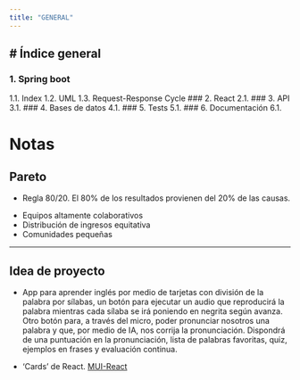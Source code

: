 ```yaml
---
title: "GENERAL"
---
```


# Índice general
---

### 1. Spring boot
   1.1. Index
   1.2. UML
   1.3. Request-Response Cycle
### 2. React
   2.1.
### 3. API
   3.1.
### 4. Bases de datos
   4.1.
### 5. Tests
   5.1.
### 6. Documentación
   6.1.

# Notas

## Pareto 
- Regla 80/20. El 80% de los resultados provienen del 20% de las causas.

::: {.callout-note title="Antipareto"}
- Equipos altamente colaborativos 
- Distribución de ingresos equitativa 
- Comunidades pequeñas
:::
---
## Idea de proyecto
- App para aprender inglés por medio de tarjetas con división de la palabra por sílabas, un botón para ejecutar un audio que reproducirá la palabra mientras cada sílaba se irá poniendo en negrita según avanza. Otro botón para, a través del micro, poder pronunciar nosotros una palabra y que, por medio de IA, nos corrija la pronunciación. Dispondrá de una puntuación en la pronunciación, lista de palabras favoritas, quiz, ejemplos en frases y evaluación continua.

- 'Cards' de React. [MUI-React](https://mui.com/material-ui/react-card/)

